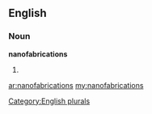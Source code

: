 ==English==

===Noun===
'''nanofabrications'''

# {{plural of|[[nanofabrication]]}}

[[Category:English plurals]]

[[ar:nanofabrications]]
[[my:nanofabrications]]